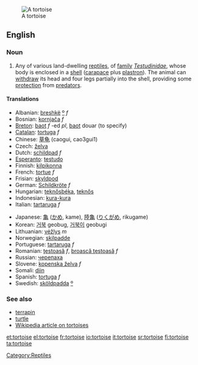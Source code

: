 [[Image:Aldabra.giant.tortoise.arp.jpg|thumb|A tortoise]]
==English==

===Noun===
{{en-noun-reg}}

# Any of various land-dwelling [[reptile]]s, of [[family]] ''[[Testudinidae]]'', whose body is enclosed in a [[shell]] ([[carapace]] plus [[plastron]]).  The animal can [[withdraw]] its head and four legs partially into the shell, providing some [[protection]] from [[predator]]s.

====Translations====
{{top}}
*Albanian: [[breshkë]] [[:sq:breshkë|º]] ''f''
*Bosnian: [[kornjača]] ''f''
*[[Breton]]: [[baot]] ''f'' -ed ''pl'', [[baot]] douar (to specify)
*[[Catalan]]: [[tortuga]] ''f''
*Chinese: [[草龟]] (caogui, cao3gui1)
*Czech: [[želva]]
*Dutch: [[schildpad]] ''f''
*[[Esperanto]]: [[testudo]]
*Finnish: [[kilpikonna]]
*French: [[tortue]] ''f''
*Frisian: [[skyldpod]]
*German: [[Schildkröte]] ''f''
*Hungarian: [[teknősbéka]], [[teknős]]
*Indonesian: [[kura-kura]]
*Italian: [[tartaruga]] ''f''
{{mid}}
*Japanese: [[亀]] ([[かめ]], kame), [[陸亀]] ([[りくがめ]], rikugame)
*Korean: [[거북]] geobug, [[거북이]] geobugi
*Lithuanian: [[vėžlys]] ''m''
*Norwegian: [[skilpadde]]
*Portuguese: [[tartaruga]] ''f''
*Romanian: [[ţestoasă]] ''f'', [[broască ţestoasă]] ''f''
*Russian: [[черепаха]]
*Slovene: [[kopenska želva]] ''f''
*Somali: [[diin]]
*Spanish: [[tortuga]] ''f''
*Swedish: [[sköldpadda]] [[:sv:sköldpadda|º]]
{{bottom}}

===See also===
*[[terrapin]]
*[[turtle]]
*[[w:en:Tortoise|Wikipedia article on tortoises]]

[[Category:Reptiles]]

[[et:tortoise]]
[[el:tortoise]]
[[fr:tortoise]]
[[io:tortoise]]
[[it:tortoise]]
[[sr:tortoise]]
[[fi:tortoise]]
[[ta:tortoise]]